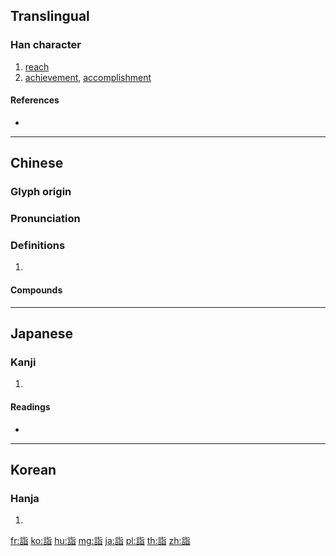 {{character info/new}}
{{also|诣}}
==Translingual==

===Han character===
{{Han char|rn=149|rad=言|as=06|sn=13|four=01661|canj=XYRPA,YRPA}}

# [[reach]]
# [[achievement]], [[accomplishment]]

====References====
* {{Han ref|kx=1156.210|dkj=35412|dj=1622.030|hdz=63968.050|uh=8A63|ud=35427|bh=B8DA|bd=47322}}

----

==Chinese==
{{zh-forms|s=诣}}

===Glyph origin===
{{Han etym}}

===Pronunciation===
{{zh-pron
|m=yì
|c=ngai6
|mn=gē
|mc=y
|oc=y
|cat=
}}

===Definitions===
{{zh-hanzi}}

# {{rfdef|zh}}

====Compounds====
{{zh-der|絕詣|苦心孤詣|詣門|詣闕|超詣|躬詣|造詣}}

----

==Japanese==

===Kanji===
{{ja-kanji|grade=|rs=言06}}

# {{defn|lang=ja|sort=言06}}

====Readings====
* {{ja-readings|goon=[[げ]] (ge)|kanon=[[げい]] (gei)|kanyoon=[[けい]] (kei)|kun=[[いたる]] (itaru), [[もうでる]] (mōderu)|nanori=}}

----

==Korean==

===Hanja===
{{ko-hanja|hangeul=예|eumhun=|rv=ye|mr=ye|y=yey}}

# {{defn|lang=ko|sort=言06}}

[[fr:詣]]
[[ko:詣]]
[[hu:詣]]
[[mg:詣]]
[[ja:詣]]
[[pl:詣]]
[[th:詣]]
[[zh:詣]]